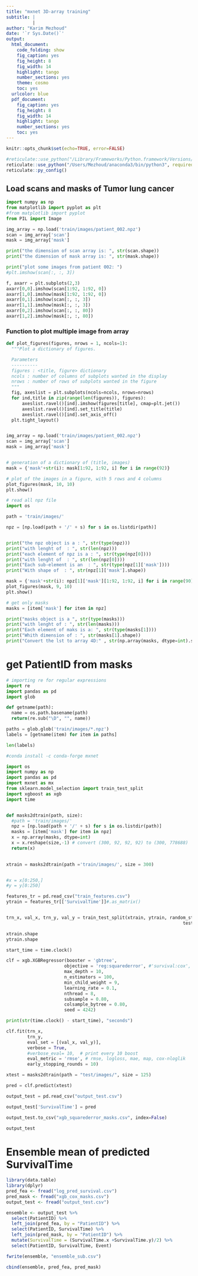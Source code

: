 ```yaml
---
title: "mxnet 3D-array training"
subtitle: | 
          | 
author: "Karim Mezhoud"
date: '`r Sys.Date()`'
output:
  html_document:
    code_folding: show
    fig_caption: yes
    fig_height: 8
    fig_width: 14
    highlight: tango
    number_sections: yes
    theme: cosmo
    toc: yes
  urlcolor: blue
  pdf_document:
    fig_caption: yes
    fig_height: 8
    fig_width: 14
    highlight: tango
    number_sections: yes
    toc: yes
---
```


```r
knitr::opts_chunk$set(echo=TRUE, error=FALSE)
```


```r
#reticulate::use_python("/Library/Frameworks/Python.framework/Versions/3.7/bin/python3", required = TRUE)
reticulate::use_python("/Users/Mezhoud/anaconda3/bin/python3", required = TRUE)
reticulate::py_config()
```

## Load scans and masks of Tumor lung cancer

```python
import numpy as np
from matplotlib import pyplot as plt
#from matplotlib import pyplot
from PIL import Image

img_array = np.load('train/images/patient_002.npz')
scan = img_array['scan']
mask = img_array['mask']

print("the dimension of scan array is: ", str(scan.shape))
print("the dimension of mask array is: ", str(mask.shape))

print("plot some images from patient 002: ")
#plt.imshow(scan[:, :, 3])

f, axarr = plt.subplots(2,3)
axarr[0,0].imshow(scan[1:92, 1:92, 0])
axarr[1,0].imshow(mask[1:92, 1:92, 0])
axarr[0,1].imshow(scan[:, :, 3])
axarr[1,1].imshow(mask[:, :, 3])
axarr[0,2].imshow(scan[:, :, 80])
axarr[1,2].imshow(mask[:, :, 80])

```

### Function to plot multiple image from array

```python

def plot_figures(figures, nrows = 1, ncols=1):
  """Plot a dictionary of figures.

  Parameters
  ----------
  figures : <title, figure> dictionary
  ncols : number of columns of subplots wanted in the display
  nrows : number of rows of subplots wanted in the figure
  """
  fig, axeslist = plt.subplots(ncols=ncols, nrows=nrows)
  for ind,title in zip(range(len(figures)), figures):
      axeslist.ravel()[ind].imshow(figures[title], cmap=plt.jet())
      axeslist.ravel()[ind].set_title(title)
      axeslist.ravel()[ind].set_axis_off()
  plt.tight_layout() 


img_array = np.load('train/images/patient_002.npz')
scan = img_array['scan']
mask = img_array['mask']


# generation of a dictionary of (title, images)
mask = {'mask'+str(i): mask[1:92, 1:92, i] for i in range(92)}

# plot of the images in a figure, with 5 rows and 4 columns
plot_figures(mask, 10, 10)
plt.show()

```


```python
# read all npz file
import os

path = 'train/images/'

npz = [np.load(path + '/' + s) for s in os.listdir(path)]


print("the npz object is a : ", str(type(npz)))
print("with lenght of  : ", str(len(npz)))
print("each element of npz is a : ", str(type(npz[0])))
print("with lenght of  : ", str(len(npz[0])))
print("Each sub-element is an  : ", str(type(npz[1]['mask'])))
print("With shape of  : ", str(npz[1]['mask'].shape))

```

```python
mask = {'mask'+str(i): npz[1]['mask'][1:92, 1:92, i] for i in range(90)}
plot_figures(mask, 9, 10)
plt.show()
```

```python

# get only masks
masks = [item['mask'] for item in npz]

print("masks object is a ", str(type(masks)))
print("with lenght of : ", str(len(masks)))
print("Each element of maks is a: ", str(type(masks[1])))
print("Whith dimension of : ", str(masks[1].shape))
print("Convert the lst to array 4D:" , str(np.array(masks, dtype=int).shape))
```

# get PatientID from masks

```python
# importing re for regular expressions 
import re
import pandas as pd
import glob

def getname(path):
  name = os.path.basename(path)
  return(re.sub("\D", "", name))

paths = glob.glob('train/images/*.npz')
labels = [getname(item) for item in paths]

len(labels)
```

```bash
#conda install -c conda-forge mxnet
```


```python
import os
import numpy as np
import pandas as pd
import mxnet as mx
from sklearn.model_selection import train_test_split
import xgboost as xgb
import time


def masks2dtrain(path, size):
  #path = 'train/images/'
  npz = [np.load(path + '/' + s) for s in os.listdir(path)]
  masks = [item['mask'] for item in npz]
  x = np.array(masks, dtype=int)
  x = x.reshape(size,-1) # convert (300, 92, 92, 92) to (300, 778688)
  return(x)
  

xtrain = masks2dtrain(path ='train/images/', size = 300)


#x = x[0:250,]
#y = y[0:250]

features_tr = pd.read_csv("train_features.csv")
ytrain = features_tr[['SurvivalTime']]#.as_matrix()


trn_x, val_x, trn_y, val_y = train_test_split(xtrain, ytrain, random_state = 42,  # stratify = ytrain,(if classes)
                                                                   test_size = 0.20)


```

```python
xtrain.shape
ytrain.shape
```


```python
start_time = time.clock()

clf = xgb.XGBRegressor(booster = 'gbtree',
                      objective = 'reg:squarederror', #'survival:cox',  #'reg:squarederror',  # reg:linear reg:logistic
                      max_depth = 10,
                      n_estimators = 100,
                      min_child_weight = 9,
                      learning_rate = 0.1,
                      nthread = 8,
                      subsample = 0.80,
                      colsample_bytree = 0.80,
                      seed = 4242)

print(str(time.clock() - start_time), "seconds")

clf.fit(trn_x,
        trn_y,
        eval_set = [(val_x, val_y)],
        verbose = True,
        #verbose_eval= 10,  # print every 10 boost
        eval_metric = 'rmse', # rmse, logloss, mae, map, cox-nloglik
        early_stopping_rounds = 10)
```


```python


xtest = masks2dtrain(path = "test/images/", size = 125)

pred = clf.predict(xtest)

output_test = pd.read_csv("output_test.csv")

output_test['SurvivalTime'] = pred

output_test.to_csv("xgb_squarederror_masks.csv", index=False)

output_test
```

# Ensemble mean of predicted SurvivalTime

```r
library(data.table)
library(dplyr)
pred_fea <- fread("log_pred_survival.csv")
pred_mask <- fread("xgb_cox_masks.csv")
output_test <- fread("output_test.csv")

ensemble <- output_test %>%
  select(PatientID) %>%
  left_join(pred_fea, by = "PatientID") %>%
  select(PatientID, SurvivalTime) %>%
  left_join(pred_mask, by = "PatientID") %>%
  mutate(SurvivalTime = (SurvivalTime.x +SurvivalTime.y)/2) %>%
  select(PatientID, SurvivalTime, Event)

fwrite(ensemble, "ensemble_sub.csv")

cbind(ensemble, pred_fea, pred_mask)
```


